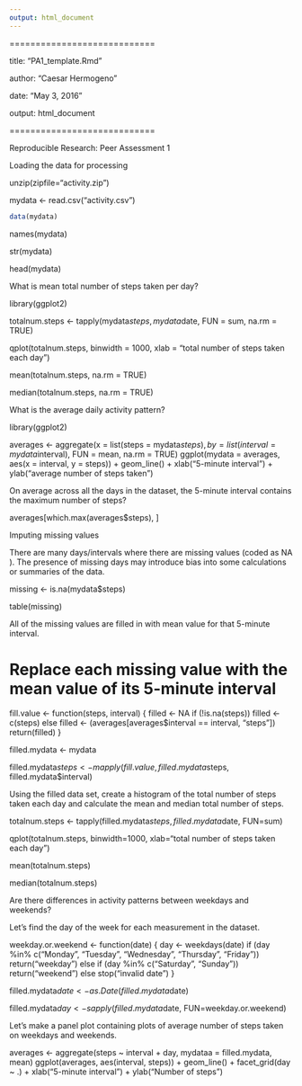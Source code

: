 ---
output: html_document
---
============================

title: "PA1_template.Rmd"

author: "Caesar Hermogeno"

date: "May 3, 2016"

output: html_document

============================


Reproducible Research: Peer Assessment 1

Loading the data for processing

unzip(zipfile="activity.zip")

mydata <- read.csv("activity.csv")

```{r}
data(mydata)
```


names(mydata)

str(mydata)

head(mydata)

What is mean total number of steps taken per day?

library(ggplot2)

totalnum.steps <- tapply(mydata$steps, mydata$date, FUN = sum, na.rm = TRUE)

qplot(totalnum.steps, binwidth = 1000, xlab = "total number of steps taken each day")

mean(totalnum.steps, na.rm = TRUE)

median(totalnum.steps, na.rm = TRUE)

What is the average daily activity pattern?

library(ggplot2)

averages <- aggregate(x = list(steps = mydata$steps), by = list(interval = mydata$interval), 
                      FUN = mean, na.rm = TRUE)
ggplot(mydata = averages, aes(x = interval, y = steps)) + geom_line() + xlab("5-minute interval") + 
  ylab("average number of steps taken")
  
On average across all the days in the dataset, the 5-minute interval contains the maximum number of steps?
  
averages[which.max(averages$steps), ]

Imputing missing values

There are many days/intervals where there are missing values (coded as  NA ). The presence of missing days may introduce bias into some calculations or summaries of the data.

missing <- is.na(mydata$steps)

table(missing)

All of the missing values are filled in with mean value for that 5-minute interval.

# Replace each missing value with the mean value of its 5-minute interval

fill.value <- function(steps, interval) {
  filled <- NA
  if (!is.na(steps)) 
    filled <- c(steps) else filled <- (averages[averages$interval == interval, "steps"])
    return(filled)
}

filled.mydata <- mydata

filled.mydata$steps <- mapply(fill.value, filled.mydata$steps, filled.mydata$interval)


Using the filled data set, create a histogram of the total number of steps taken each day and calculate the mean and median total number of steps.

totalnum.steps <- tapply(filled.mydata$steps, filled.mydata$date, FUN=sum)

qplot(totalnum.steps, binwidth=1000, xlab="total number of steps taken each day")

mean(totalnum.steps)

median(totalnum.steps)

Are there differences in activity patterns between weekdays and weekends?

Let's find the day of the week for each measurement in the dataset. 

weekday.or.weekend <- function(date) {
    day <- weekdays(date)
    if (day %in% c("Monday", "Tuesday", "Wednesday", "Thursday", "Friday"))
        return("weekday")
    else if (day %in% c("Saturday", "Sunday"))
        return("weekend")
    else
        stop("invalid date")
}

filled.mydata$date <- as.Date(filled.mydata$date)

filled.mydata$day <- sapply(filled.mydata$date, FUN=weekday.or.weekend)

Let's make a panel plot containing plots of average number of steps taken on weekdays and weekends.

averages <- aggregate(steps ~ interval + day, mydataa = filled.mydata, mean)
ggplot(averages, aes(interval, steps)) + geom_line() + facet_grid(day ~ .) + 
  xlab("5-minute interval") + ylab("Number of steps")


    
    


